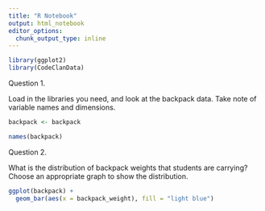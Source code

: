 ```yaml
---
title: "R Notebook"
output: html_notebook
editor_options: 
  chunk_output_type: inline
---
```


```r
library(ggplot2)
library(CodeClanData)

```


Question 1.

Load in the libraries you need, and look at the backpack data. Take note of variable names and dimensions.


```r

backpack <- backpack

```


```r
names(backpack)


```

Question 2.

What is the distribution of backpack weights that students are carrying? Choose an appropriate graph to show the distribution.


```r

ggplot(backpack) + 
  geom_bar(aes(x = backpack_weight), fill = "light blue")


```






























